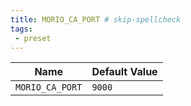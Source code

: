 ```yaml
---
title: MORIO_CA_PORT # skip-spellcheck
tags:
 - preset
---
```





<!-- MORIO_AUTO_GENERATED_CONTENT_STARTS - Manual changes made below will be overwritten skip-spellcheck -->
| Name | Default Value |
|------|---------------|
| `MORIO_CA_PORT` | `9000` |
<!-- MORIO_AUTO_GENERATED_CONTENT_ENDS - Manual changes made above will be overwritten skip-spellcheck -->
